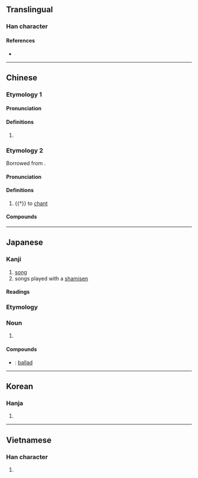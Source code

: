 {{also|呗}}
{{character info/new}}
==Translingual==

===Han character===
{{Han char|rn=30|rad=口|as=07|sn=10|four=66080|canj=RBUC,XRBUC|ids=⿰口貝}}

====References====
* {{Han ref|kx=0191.290|dkj=03694|dj=0411.050|hdz=10628.050|uh=5504|ud=21764|bh=D0F9|bd=53497}}

----

==Chinese==
{{zh-forms|s=呗}}

===Etymology 1===
{{rfe|zh|related to 吧?}}

====Pronunciation====
{{zh-pron
|m=bei
|c=bui6,baa6
|cat=part
}}

====Definitions====
{{zh-hanzi}}

# {{lb|zh|colloquial}} {{non-gloss definition|Particle indicating obviousness or grudging agreement.}}
#: {{zh-x|甲：^為啥 你 穿 校服？<br>^乙：^去 上課 唄。|A: Why are you wearing school uniform?<br>B: '''Err''', I'm off to school... (duh!)}}

===Etymology 2===
Borrowed from {{bor|zh|sa}}.

====Pronunciation====
{{zh-pron
|m=bài
|c=baai6
|mc=y
|oc=y
|cat=v
}}

====Definitions====
{{zh-hanzi}}

# {{†}} {{lb|zh|Buddhism}} to [[chant]]

====Compounds====
{{zh-der|唄唱|唄讚|梵唄|讚唄}}

----

==Japanese==

===Kanji===
{{ja-kanji|grade=c|rs=口07}}

# [[song]]
# songs played with a [[shamisen]]

====Readings====
{{ja-readings
|goon=べ
|kanon=はい
|kanyoon=ばい
|kun=うた-, うた-う<うた-ふ
}}

===Etymology===
{{ja-kanjitab|うた|yomi=k}}

===Noun===
{{ja-noun|うた}}

# {{alternative spelling of|lang=ja|歌|tr=uta||[[song]]}}

====Compounds====
* {{ja-r|小唄|こ.うた}}: [[ballad]]

----

==Korean==

===Hanja===
{{ko-hanja|hangeul=패|rv=pae|mr=p'ae}}

# {{defn|lang=ko|sort=口07}}

----

==Vietnamese==

===Han character===
{{vi-hantu|bái|rs=口07}}

# {{defn|lang=vi}}